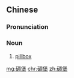 ==Chinese==
{{zh-forms}}

===Pronunciation===
{{zh-pron
|m=diāobǎo
|c=diu1 bou2
|h=pfs=tiâu-pó
|cat=n
}}

===Noun===
{{zh-noun}}

# {{lb|zh|military}} [[pillbox]]

[[mg:碉堡]]
[[chr:碉堡]]
[[zh:碉堡]]